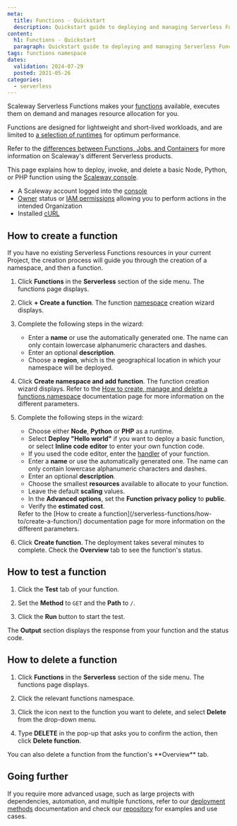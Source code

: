 ```yaml
---
meta:
  title: Functions - Quickstart
  description: Quickstart guide to deploying and managing Serverless Functions on Scaleway.
content:
  h1: Functions - Quickstart
  paragraph: Quickstart guide to deploying and managing Serverless Functions on Scaleway.
tags: functions namespace 
dates:
  validation: 2024-07-29
  posted: 2021-05-26
categories:
  - serverless
---
```


Scaleway Serverless Functions makes your [functions](/serverless-functions/concepts/#function) available, executes them on demand and manages resource allocation for you.

Functions are designed for lightweight and short-lived workloads, and are limited to [a selection of runtimes](/serverless-functions/reference-content/functions-lifecycle/#available-runtimes) for optimum performance.

Refer to the [differences between Functions, Jobs, and Containers](/serverless-containers/reference-content/difference-jobs-functions-containers/) for more information on Scaleway's different Serverless products.

This page explains how to deploy, invoke, and delete a basic Node, Python, or PHP function using the [Scaleway console](https://console.scaleway.com).

<Macro id="requirements" />

- A Scaleway account logged into the [console](https://console.scaleway.com)
- [Owner](/iam/concepts/#owner) status or [IAM permissions](/iam/concepts/#permission) allowing you to perform actions in the intended Organization
- Installed [cURL](https://everything.curl.dev/install/)

## How to create a function

If you have no existing Serverless Functions resources in your current Project, the creation process will guide you through the creation of a namespace, and then a function.

1. Click **Functions** in the **Serverless** section of the side menu. The functions page displays.

2. Click **+ Create a function**. The function [namespace](/serverless-functions/concepts/#namespace) creation wizard displays.

3. Complete the following steps in the wizard:
    - Enter a **name** or use the automatically generated one. The name can only contain lowercase alphanumeric characters and dashes.
    - Enter an optional **description**.
    - Choose a **region**, which is the geographical location in which your namespace will be deployed.
4. Click **Create namespace and add function**. The function creation wizard displays.
    <Message type="note">
      Refer to the [How to create, manage and delete a functions namespace](/serverless-functions/how-to/create-manage-delete-functions-namespace/) documentation page for more information on the different parameters.
    </Message>
5. Complete the following steps in the wizard:
    - Choose either **Node**, **Python** or **PHP** as a runtime.
    - Select **Deploy "Hello world"** if you want to deploy a basic function, or select **Inline code editor** to enter your own function code.
    - If you used the code editor, enter the [handler](/serverless-functions/concepts/#handler) of your function.
    - Enter a **name** or use the automatically generated one. The name can only contain lowercase alphanumeric characters and dashes.
    - Enter an optional **description**.
    - Choose the smallest **resources** available to allocate to your function.
    - Leave the default **scaling** values.
    - In the **Advanced options**, set the **Function privacy policy** to **public**.
    - Verify the **estimated cost**.
    <Message type="note">
      Refer to the [How to create a function](/serverless-functions/how-to/create-a-function/) documentation page for more information on the different parameters.
    </Message>
6. Click **Create function**. The deployment takes several minutes to complete. Check the **Overview** tab to see the function's status.

## How to test a function

1. Click the **Test** tab of your function.

2. Set the **Method** to `GET` and the **Path** to `/`.

3. Click the **Run** button to start the test.

The **Output** section displays the response from your function and the status code.

## How to delete a function

1. Click **Functions** in the **Serverless** section of the side menu. The functions page displays.

2. Click the relevant functions namespace.

3. Click the <Icon name="more" /> icon next to the function you want to delete, and select **Delete** from the drop-down menu.

4. Type **DELETE** in the pop-up that asks you to confirm the action, then click **Delete function**.

<Message type="tip">
  You can also delete a function from the function's **Overview** tab.
</Message>

## Going further

If you require more advanced usage, such as large projects with dependencies, automation, and multiple functions, refer to our [deployment methods](/serverless-functions/reference-content/deploy-function/) documentation and check our [repository](https://github.com/scaleway/serverless-examples) for examples and use cases.